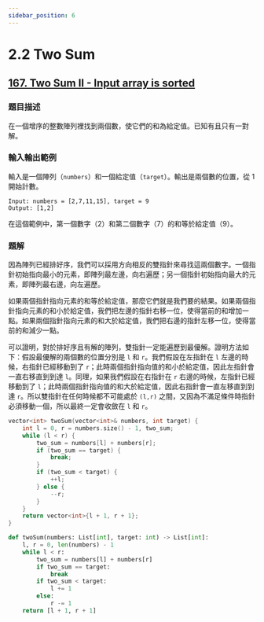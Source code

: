 ```yaml
---
sidebar_position: 6
---
```


# 2.2 Two Sum

## [167. Two Sum II - Input array is sorted](https://leetcode.com/problems/two-sum-ii-input-array-is-sorted/)

### 題目描述

在一個增序的整數陣列裡找到兩個數，使它們的和為給定值。已知有且只有一對解。

### 輸入輸出範例

輸入是一個陣列（`numbers`）和一個給定值（`target`）。輸出是兩個數的位置，從 1 開始計數。

```
Input: numbers = [2,7,11,15], target = 9
Output: [1,2]
```

在這個範例中，第一個數字（2）和第二個數字（7）的和等於給定值（9）。

### 題解

因為陣列已經排好序，我們可以採用方向相反的雙指針來尋找這兩個數字。一個指針初始指向最小的元素，即陣列最左邊，向右遍歷；另一個指針初始指向最大的元素，即陣列最右邊，向左遍歷。

如果兩個指針指向元素的和等於給定值，那麼它們就是我們要的結果。如果兩個指針指向元素的和小於給定值，我們把左邊的指針右移一位，使得當前的和增加一點。如果兩個指針指向元素的和大於給定值，我們把右邊的指針左移一位，使得當前的和減少一點。

可以證明，對於排好序且有解的陣列，雙指針一定能遍歷到最優解。證明方法如下：假設最優解的兩個數的位置分別是 `l` 和 `r`。我們假設在左指針在 `l` 左邊的時候，右指針已經移動到了 `r`；此時兩個指針指向值的和小於給定值，因此左指針會一直右移直到到達 `l`。同理，如果我們假設在右指針在 `r` 右邊的時候，左指針已經移動到了 `l`；此時兩個指針指向值的和大於給定值，因此右指針會一直左移直到到達 `r`。所以雙指針在任何時候都不可能處於 `(l,r)` 之間，又因為不滿足條件時指針必須移動一個，所以最終一定會收斂在 `l` 和 `r`。

<Tabs>
<TabItem value="cpp" label="C++">

```cpp
vector<int> twoSum(vector<int>& numbers, int target) {
    int l = 0, r = numbers.size() - 1, two_sum;
    while (l < r) {
        two_sum = numbers[l] + numbers[r];
        if (two_sum == target) {
            break;
        }
        if (two_sum < target) {
            ++l;
        } else {
            --r;
        }
    }
    return vector<int>{l + 1, r + 1};
}
```

</TabItem>
<TabItem value="py" label="Python">

```py
def twoSum(numbers: List[int], target: int) -> List[int]:
    l, r = 0, len(numbers) - 1
    while l < r:
        two_sum = numbers[l] + numbers[r]
        if two_sum == target:
            break
        if two_sum < target:
            l += 1
        else:
            r -= 1
    return [l + 1, r + 1]
```

</TabItem>

</Tabs>